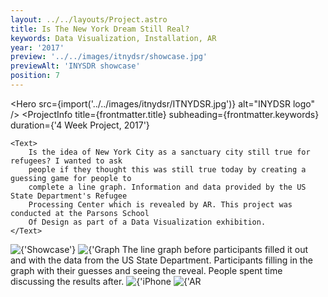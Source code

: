 ```yaml
---
layout: ../../layouts/Project.astro
title: Is The New York Dream Still Real?
keywords: Data Visualization, Installation, AR
year: '2017'
preview: '../../images/itnydsr/showcase.jpg'
previewAlt: 'INYSDR showcase'
position: 7
---
```




<Hero src={import('../../images/itnydsr/ITNYDSR.jpg')} alt="INYDSR logo" />
<ProjectInfo
    title={frontmatter.title}
    subheading={frontmatter.keywords}
    duration={'4 Week Project, 2017'}
>
    <Text>
        Is the idea of New York City as a sanctuary city still true for refugees? I wanted to ask
        people if they thought this was still true today by creating a guessing game for people to
        complete a line graph. Information and data provided by the US State Department's Refugee
        Processing Center which is revealed by AR. This project was conducted at the Parsons School
        Of Design as part of a Data Visualization exhibition.
    </Text>
</ProjectInfo>
<Img src={import('../../images/itnydsr/showcase.jpg')} alt={'Showcase'} lazy={false} />
<Img
    src={import('../../images/itnydsr/graph.gif')}
    alt={'Graph showing the annual decrease of refugees in NYC from 2002 to 2016.'}
/>
<Text>
    The line graph before participants filled it out and with the data from the US State Department.
</Text>
<Carousel
    uniqueTitle={'demo'}
    images={[
        { src: import('../../images/itnydsr/drawing.jpg'), alt: 'Drawing' },
        { src: import('../../images/itnydsr/demoreveal1.jpg'), alt: 'Demo reveal' },
        { src: import('../../images/itnydsr/drawing3.jpg'), alt: 'Drawing' },
        { src: import('../../images/itnydsr/demoreveal2.jpg'), alt: 'Demo reveal' },
        { src: import('../../images/itnydsr/discussion.jpg'), alt: 'Discussion' },
        { src: import('../../images/itnydsr/discussion2.jpg'), alt: 'Discussion' },
    ]}
/>
<Text>
    Participants filling in the graph with their guesses and seeing the reveal. People spent time
    discussing the results after.
</Text>
<Img src={import('../../images/itnydsr/iphonear.png')} alt={'iPhone AR'} />
<Img src={import('../../images/itnydsr/arreveal.jpg')} alt={'AR Reveal'} />
